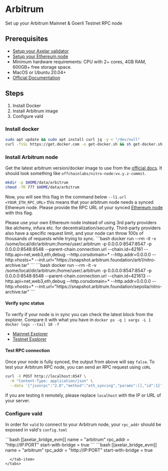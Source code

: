 # Arbitrum


Set up your Arbitrum Mainnet & Goerli Testnet RPC node

## Prerequisites

- [Setup your Axelar validator](/validator/setup/overview/)
- [Setup your Ethereum node](/validator/external-chains/ethereum/)
- Minimum hardware requirements: CPU with 2+ cores, 4GB RAM, 600GB+ free storage space.
- MacOS or Ubuntu 20.04+
- [Official Documentation](https://developer.offchainlabs.com/node-running/running-a-node)

## Steps

1. Install Docker
2. Install Arbitrum image
3. Configure vald

### Install docker

```bash
sudo apt update && sudo apt install curl jq -y < "/dev/null"
curl -fsSL https://get.docker.com -o get-docker.sh && sh get-docker.sh
```

### Install Arbitrum node

Get the latest arbitrum version/docker image to use from the [official docs](https://developer.offchainlabs.com/node-running/running-a-node). It should look something like `offchainlabs/nitro-node:vx.y.z-commit`.

```bash
mkdir -p $HOME/data/arbitrum
chmod -fR 777 $HOME/data/arbitrum
```

Now, you will see this flag in the command below `--l1.url <YOUR_ETH_RPC_URL>` this means that your arbitrum node needs a synced Ethereum node.
Please provide the RPC URL of your synced [Ethereum node](/validator/external-chains/ethereum/) with this flag.

<Callout type="error" emoji="⚠️">
  Please use your own Ethereum node instead of using 3rd party providers like
  alchemy, infura etc. for decentralization/security. Third-party providers also
  have a specific request limit, and your node can throw 100s of thousands of
  requests while trying to sync.
</Callout>

<tabs>
  <tab-item title="Mainnet">
  ```bash
  docker run --rm -it  -v /some/local/dir/arbitrum:/home/user/.arbitrum -p 0.0.0.0:8547:8547 -p 0.0.0.0:8548:8548 <LATEST_DOCKER_IMAGE> --parent-chain.connection.url <YOUR_ETH_RPC_URL> --chain.id=42161 --http.api=net,web3,eth,debug --http.corsdomain=* --http.addr=0.0.0.0 --http.vhosts=* --init.url="https://snapshot.arbitrum.foundation/arb1/nitro-archive.tar"
```
  </tab-item>
  <tab-item title="Sepolia Testnet">
  ```bash
  docker run --rm -it  -v /some/local/dir/arbitrum:/home/user/.arbitrum -p 0.0.0.0:8547:8547 -p 0.0.0.0:8548:8548 <LATEST_DOCKER_IMAGE> --parent-chain.connection.url <YOUR_ETH_RPC_URL> --chain.id=421613 --http.api=net,web3,eth,debug --http.corsdomain=* --http.addr=0.0.0.0 --http.vhosts=* --init.url="https://snapshot.arbitrum.foundation/sepolia/nitro-archive.tar"
```
  </tab-item>
</tabs>

#### Verify sync status

To verify if your node is in sync you can check the latest block from the explorer.
Compare it with what you have in `docker ps -q | xargs -L 1 docker logs --tail 10 -f`

- [Mainnet Explorer](https://arbiscan.io)
- [Testnet Explorer](https://goerli.arbiscan.io)

#### Test RPC connection

Once your node is fully synced, the output from above will say `false`. To test your Arbitrum RPC node, you can send an RPC request using `cURL`

```bash
curl -X POST http://localhost:8547 \
  -H "Content-Type: application/json" \
  --data '{"jsonrpc":"2.0","method":"eth_syncing","params":[],"id":1}'
```

If you are testing it remotely, please replace `localhost` with the IP or URL of your server.

### Configure vald

In order for `vald` to connect to your Arbitrum node, your `rpc_addr` should be exposed in
vald's `config.toml`

<tabs>
  <tab-item title="Mainnet">
    ```bash [[axelar_bridge_evm]] name = "arbitrum" rpc_addr = "http://IP:PORT"
    start-with-bridge = true 
```
  </tab-item>
  <tab-item title="Goerli Testnet">
    ```bash [[axelar_bridge_evm]] name = "arbitrum" rpc_addr = "http://IP:PORT"
    start-with-bridge = true 
    
```
  </tab-item>
</tabs>
